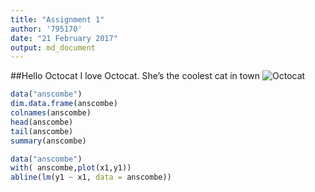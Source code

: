```yaml
---
title: "Assignment 1"
author: '795170'
date: "21 February 2017"
output: md_document
---
```

##Hello Octocat
I love Octocat. She's the coolest cat in town
![Octocat](https://dl.dropboxusercontent.com/u/11805474/painblogr/biostats/assignments/octocat.png)

```r
data("anscombe")
dim.data.frame(anscombe)
colnames(anscombe)
head(anscombe)
tail(anscombe)
summary(anscombe)

```

```r
data("anscombe")
with( anscombe,plot(x1,y1))
abline(lm(y1 ~ x1, data = anscombe))
```


